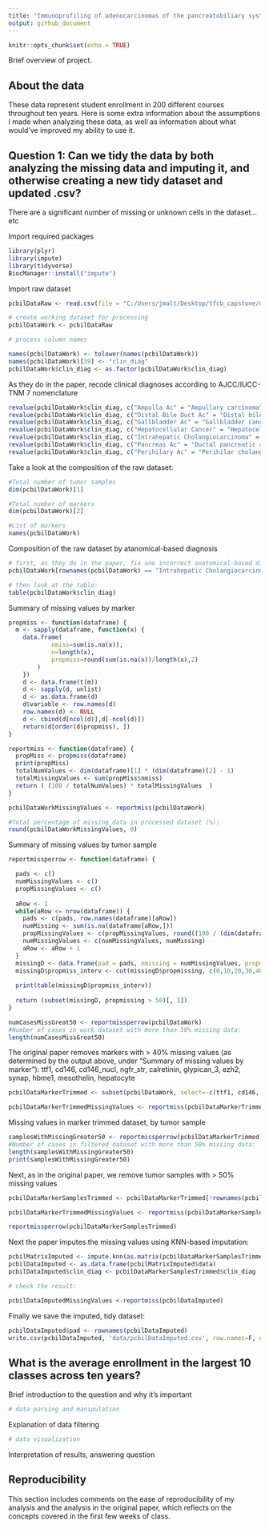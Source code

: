 ```yaml
---
title: "Immunoprofiling of adenocarcinomas of the pancreatobiliary system"
output: github_document
---
```


```r
knitr::opts_chunk$set(echo = TRUE)
```

Brief overview of project.

## About the data

These data represent student enrollment in 200 different courses throughout ten years.
Here is some extra information about the assumptions I made when analyzing these data,
as well as information about what would've improved my ability to use it.

## Question 1: Can we tidy the data by both analyzing the missing data and imputing it, and otherwise creating a new tidy dataset and updated .csv?

There are a significant number of missing or unknown cells in the dataset...etc

Import required packages
```r

library(plyr)
library(impute)
library(tidyverse)
BiocManager::install("impute")

```

Import raw dataset
```r
pcbilDataRaw <- read.csv(file = "C:/Users/jmalt/Desktop/tfcb_capstone/data/pcbil_raw.csv", row.names = 39, colClasses= c(rep("numeric",38), rep("character",2)), na.strings = "?",quote="'" )

# create working dataset for processing
pcbilDataWork <- pcbilDataRaw

# process column names

names(pcbilDataWork) <- tolower(names(pcbilDataWork))
names(pcbilDataWork)[39] <- "clin_diag"
pcbilDataWork$clin_diag <- as.factor(pcbilDataWork$clin_diag)

```

As they do in the paper, recode clinical diagnoses according to AJCC/IUCC-TNM 7 nomenclature
```r
revalue(pcbilDataWork$clin_diag, c("Ampulla Ac" = "Ampullary carcinoma")) -> pcbilDataWork$clin_diag
revalue(pcbilDataWork$clin_diag, c("Distal Bile Duct Ac" = "Distal bile duct cancer")) -> pcbilDataWork$clin_diag
revalue(pcbilDataWork$clin_diag, c("Gallbladder Ac" = "Gallbladder cancer")) -> pcbilDataWork$clin_diag
revalue(pcbilDataWork$clin_diag, c("Hepatocellular Cancer" = "Hepatocellular carcinoma")) -> pcbilDataWork$clin_diag
revalue(pcbilDataWork$clin_diag, c("Intrahepatic Cholangiocarcinoma" = "Intrahepatic cholangiocarcinoma")) -> pcbilDataWork$clin_diag
revalue(pcbilDataWork$clin_diag, c("Pancreas Ac" = "Ductal pancreatic adenocarcinoma")) -> pcbilDataWork$clin_diag
revalue(pcbilDataWork$clin_diag, c("Perihilary Ac" = "Perihilar cholangiocarcinoma")) -> pcbilDataWork$clin_diag
```


Take a look at the composition of the raw dataset:
```r
#Total number of tumor samples
dim(pcbilDataWork)[1]

#Total number of markers
dim(pcbilDataWork)[2]

#List of markers
names(pcbilDataWork)
```


Composition of the raw dataset by atanomical-based diagnosis
```r
# first, as they do in the paper, fix one incorrect anatomical-based diagnosis:
pcbilDataWork[rownames(pcbilDataWork) == "Intrahepatic Cholangiocarcinoma|366" , "clin_diag"] <- "Gallbladder cancer"

# then look at the table:
table(pcbilDataWork$clin_diag)
```

Summary of missing values by marker
```r
propmiss <- function(dataframe) {
  m <- sapply(dataframe, function(x) {
  	data.frame(
			nmiss=sum(is.na(x)), 
			n=length(x), 
			propmiss=round(sum(is.na(x))/length(x),2)
		)
	})
	d <- data.frame(t(m))
	d <- sapply(d, unlist)
	d <- as.data.frame(d)
	d$variable <- row.names(d)
	row.names(d) <- NULL
	d <- cbind(d[ncol(d)],d[-ncol(d)])
	return(d[order(d$propmiss), ])
}

reportmiss <- function(dataframe) {
  propMiss <- propmiss(dataframe)
  print(propMiss)
  totalNumValues <- dim(dataframe)[1] * (dim(dataframe)[2] - 1)
  totalMissingValues <- sum(propMiss$nmiss)
  return ( (100 / totalNumValues) * totalMissingValues  )
}

pcbilDataWorkMissingValues <- reportmiss(pcbilDataWork)

#Total percentage of missing data in processed dataset (%):
round(pcbilDataWorkMissingValues, 0)
```

Summary of missing values by tumor sample
```r
reportmissperrow <- function(dataframe) {

  pads <- c()
  numMissingValues <- c()
  propMissingValues <- c()
  
  aRow <- 1
  while(aRow <= nrow(dataframe)) {
    pads <- c(pads, row.names(dataframe)[aRow])
    numMissing <- sum(is.na(dataframe[aRow,]))
    propMissingValues <- c(propMissingValues, round((100 / (dim(dataframe)[2] -1)) *numMissing,2))
  	numMissingValues <- c(numMissingValues, numMissing)
  	aRow <- aRow + 1
  }
  missingD <- data.frame(pad = pads, nmissing = numMissingValues, propmissing = propMissingValues, stringsAsFactors=F)
  missingD$propmiss_interv <- cut(missingD$propmissing, c(0,10,20,30,40,50,60,70,80,90,100))
  
  print(table(missingD$propmiss_interv))
  
  return (subset(missingD, propmissing > 50)[, 1])
}

numCasesMissGreat50 <- reportmissperrow(pcbilDataWork)
#Number of cases in work dataset with more than 50% missing data:
length(numCasesMissGreat50)
```

The original paper removes markers with > 40% missing values (as determined by the output above, under "Summary of missing values by marker"):
ttf1, cd146, cd146_nucl, ngfr_str, calretinin, glypican_3, ezh2, synap, hbme1, mesothelin, hepatocyte
```r
pcbilDataMarkerTrimmed <- subset(pcbilDataWork, select=-c(ttf1, cd146, cd146_nucl, ngfr_str, calretinin, glypican_3, ezh2, synap, hbme1, mesothelin, hepatocyte))

pcbilDataMarkerTrimmedMissingValues <- reportmiss(pcbilDataMarkerTrimmed)

```


Missing values in marker trimmed dataset, by tumor sample
```r
samplesWithMissingGreater50 <- reportmissperrow(pcbilDataMarkerTrimmed)
#Number of cases in filtered dataset with more than 50% missing data:
length(samplesWithMissingGreater50)
print(samplesWithMissingGreater50)

```

Next, as in the original paper, we remove tumor samples with > 50% missing values
```r
pcbilDataMarkerSamplesTrimmed <- pcbilDataMarkerTrimmed[!rownames(pcbilDataMarkerTrimmed) %in% samplesWithMissingGreater50, ]

pcbilDataMarkerTrimmedMissingValues <- reportmiss(pcbilDataMarkerSamplesTrimmed)

reportmissperrow(pcbilDataMarkerSamplesTrimmed)

```


Next the paper imputes the missing values using KNN-based imputation:
```r
pcbilMatrixImputed <- impute.knn(as.matrix(pcbilDataMarkerSamplesTrimmed[1:27]))
pcbilDataImputed <- as.data.frame(pcbilMatrixImputed$data)
pcbilDataImputed$clin_diag <- pcbilDataMarkerSamplesTrimmed$clin_diag

# check the result:

pcbilDataImputedMissingValues <-reportmiss(pcbilDataImputed)

```

Finally we save the imputed, tidy dataset:
```r
pcbilDataImputed$pad <- rownames(pcbilDataImputed)
write.csv(pcbilDataImputed, 'data/pcbilDataImputed.csv', row.names=F, na="")
```



## What is the average enrollment in the largest 10 classes across ten years?

Brief introduction to the question and why it's important

```r
# data parsing and manipulation
```

Explanation of data filtering

```r
# data visualization
```

Interpretation of results, answering question

## Reproducibility

This section includes comments on the ease of reproducibility of my analysis and the analysis in the original paper, 
which reflects on the concepts covered in the first few weeks of class.